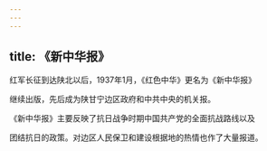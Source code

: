 ```yaml
---
---
---
```

title: 《新中华报》
---



红军长征到达陕北以后，1937年1月，《红色中华》更名为《新中华报》

继续出版，先后成为陕甘宁边区政府和中共中央的机关报。

《新中华报》主要反映了抗日战争时期中国共产党的全面抗战路线以及

团结抗日的政策。对边区人民保卫和建设根据地的热情也作了大量报道。